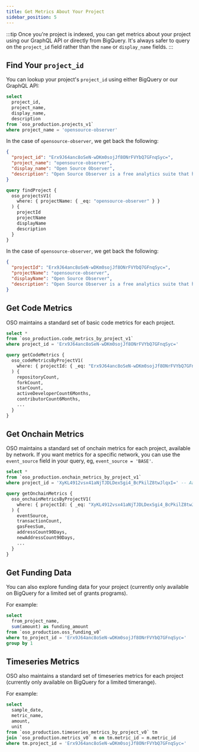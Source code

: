 ```yaml
---
title: Get Metrics About Your Project
sidebar_position: 5
---
```



:::tip
Once you're project is indexed, you can get metrics about your project using our GraphQL API or directly from BigQuery. It's always safer to query on the `project_id` field rather than the `name` or `display_name` fields.
:::

## Find Your `project_id`

You can lookup your project's `project_id` using either BigQuery or our GraphQL API:

<Tabs>
<TabItem value="sql" label="SQL">

```sql
select
  project_id,
  project_name,
  display_name,
  description
from `oso_production.projects_v1`
where project_name = 'opensource-observer'
```

In the case of `opensource-observer`, we get back the following:

```json 
{
  "project_id": "Erx9J64anc8oSeN-wDKm0sojJf8ONrFVYbQ7GFnqSyc=",
  "project_name": "opensource-observer",
  "display_name": "Open Source Observer",
  "description": "Open Source Observer is a free analytics suite that helps funders measure the impact of open source software contributions to the health of their ecosystem."
}
```

</TabItem>
<TabItem value="graphql" label="GraphQL">

```graphql
query findProject {
  oso_projectsV1(
    where: { projectName: { _eq: "opensource-observer" } }
  ) {
    projectId
    projectName
    displayName
    description
  }
}
```

In the case of `opensource-observer`, we get back the following:

```json 
{
  "projectId": "Erx9J64anc8oSeN-wDKm0sojJf8ONrFVYbQ7GFnqSyc=",
  "projectName": "opensource-observer",
  "displayName": "Open Source Observer",
  "description": "Open Source Observer is a free analytics suite that helps funders measure the impact of open source software contributions to the health of their ecosystem."
}
```

</TabItem>
</Tabs>

## Get Code Metrics

OSO maintains a standard set of basic code metrics for each project.

<Tabs>
<TabItem value="sql" label="SQL">

```sql
select *
from `oso_production.code_metrics_by_project_v1`
where project_id = 'Erx9J64anc8oSeN-wDKm0sojJf8ONrFVYbQ7GFnqSyc='
```

</TabItem>

<TabItem value="graphql" label="GraphQL">

```graphql
query getCodeMetrics {
  oso_codeMetricsByProjectV1(
    where: { projectId: { _eq: "Erx9J64anc8oSeN-wDKm0sojJf8ONrFVYbQ7GFnqSyc=" } }
  ) {
    repositoryCount,
    forkCount,
    starCount,
    activeDeveloperCount6Months,
    contributorCount6Months,
    ...
  }
}
```

</TabItem>
</Tabs>

## Get Onchain Metrics

OSO maintains a standard set of onchain metrics for each project, available by network. If you want metrics for a specific network, you can use the `event_source` field in your query, eg, `event_source = 'BASE'`.

<Tabs>
<TabItem value="sql" label="SQL">

```sql
select *
from `oso_production.onchain_metrics_by_project_v1`
where project_id = 'XyKL4912vsx41aNjTJDLDexSgi4_BcPkilZ8twJlqxI=' -- Aave
```

</TabItem>

<TabItem value="graphql" label="GraphQL">

```graphql
query getOnchainMetrics {
  oso_onchainMetricsByProjectV1(
    where: { projectId: { _eq: "XyKL4912vsx41aNjTJDLDexSgi4_BcPkilZ8twJlqxI=" } }
  ) {
    eventSource,
    transactionCount,
    gasFeesSum,
    addressCount90Days,
    newAddressCount90Days,
    ...
  }
}
```

</TabItem>
</Tabs>

## Get Funding Data

You can also explore funding data for your project (currently only available on BigQuery for a limited set of grants programs).

For example:

```sql
select
  from_project_name,
  sum(amount) as funding_amount
from `oso_production.oss_funding_v0`
where to_project_id = 'Erx9J64anc8oSeN-wDKm0sojJf8ONrFVYbQ7GFnqSyc='
group by 1
```

## Timeseries Metrics

OSO also maintains a standard set of timeseries metrics for each project (currently only available on BigQuery for a limited timerange).

For example:

```sql
select
  sample_date,
  metric_name,
  amount,
  unit
from `oso_production.timeseries_metrics_by_project_v0` tm
join `oso_production.metrics_v0` m on tm.metric_id = m.metric_id
where tm.project_id = 'Erx9J64anc8oSeN-wDKm0sojJf8ONrFVYbQ7GFnqSyc='
```

